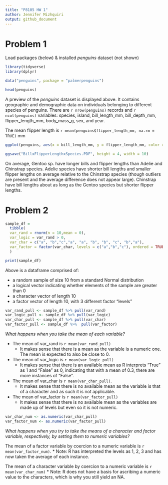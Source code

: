 ```yaml
---
title: "P8105 HW 1"
author: Jennifer Mizhquiri
output: github_document
---
```



# Problem 1 

Load packages (below) & installed _penguins_ dataset (not shown)

```r
library(tidyverse)
library(dplyr)
```


```r

data("penguins", package = "palmerpenguins")

head(penguins)

```

A preview of the _penguins_ dataset is displayed above. It contains geographic and demographic data on individuals belonging to different species of penguins. There are `r nrow(penguins)` records and `r ncol(penguins)` variables: species, island, bill_length_mm, bill_depth_mm, flipper_length_mm, body_mass_g, sex, and year. 

The mean flipper length is `r mean(penguins$flipper_length_mm, na.rm = TRUE)` mm




```r

ggplot(penguins, aes(x = bill_length_mm, y = flipper_length_mm, color = species)) + geom_point() + xlab("Bill Length (mm)") + ylab("Flipper length (mm)") + ggtitle("Comparing Penguing Flipper and Bill Lengths")

ggsave("BillxFlipperLengthxSpecies.PDF", height = 4, width = 10)

```

On average, Gentoo sp. have longer bills and flipper lengths than Adelie and Chinstrap species. Adelie species have shorter bill lengths and smaller flipper lengths on average relative to the Chinstrap species (though outliers are present and the average difference does not appear large). Chinstrap have bill lengths about as  long as the Gentoo species but shorter flipper lengths. 

# Problem 2

```r
sample_df = 
  tibble(
  var_rand = rnorm(n = 10,mean = 0),
  var_logic = var_rand > 0, 
  var_char = c("a", "b","c","a", "a", "b", "b", "c", "b","a"),
  var_factor = factor(var_char, levels = c("a","b","c"), ordered = TRUE)
  )
```


```r
print(sample_df)
```

Above is a dataframe comprised of: 

* a random sample of size 10 from a standard Normal distribution
* a logical vector indicating whether elements of the sample are greater than 0
* a character vector of length 10
* a factor vector of length 10, with 3 different factor “levels”

```r

var_rand_pull <- sample_df %>% pull(var_rand) 
var_logic_pull <- sample_df %>% pull(var_logic)
var_char_pull <- sample_df %>% pull(var_char)
var_factor_pull <- sample_df %>%  pull(var_factor)
```
 
 _What happens when you take the mean of each variable?_
 
* The mean of var_rand is `r mean(var_rand_pull)` 
  * It makes sense that there is a mean as the variable is a numeric one. The mean is expected to also be close to 0. 
* The mean of var_logic is `r mean(var_logic_pull)` 
  * It makes sense that there is an available mean as R interprets "True" as 1 and "False" as 0, indicating that with a mean of 0.3, there are more instances of "False".
* The mean of var_char is `r mean(var_char_pull)`. 
  * It makes sense that there is no available mean as the variable is that of a character and as such it is not applicable. 
* The mean of var_factor is `r mean(var_factor_pull)`
  * It makes sense that there is no available mean as the variables are made up of levels but even so it is not numeric. 
 
 
```r

var_char_num <- as.numeric(var_char_pull)
var_factor_num <- as.numeric(var_factor_pull)


```
 
_What happens when you try to take the means of a character and factor variable, respectively, by setting them to numeric variables?_

 
The mean of a factor variable by coercion to a numeric variable is `r mean(var_factor_num)`. 
  * Note: R has interpreted the levels as 1, 2, 3 and has now taken the average of each instance.


The mean of a character variable by coercion to a numeric variable is `r mean(var_char_num)`
  * Note: R does not have a basis for ascribing a numeric value to the characters, which is why you still yield an NA.
